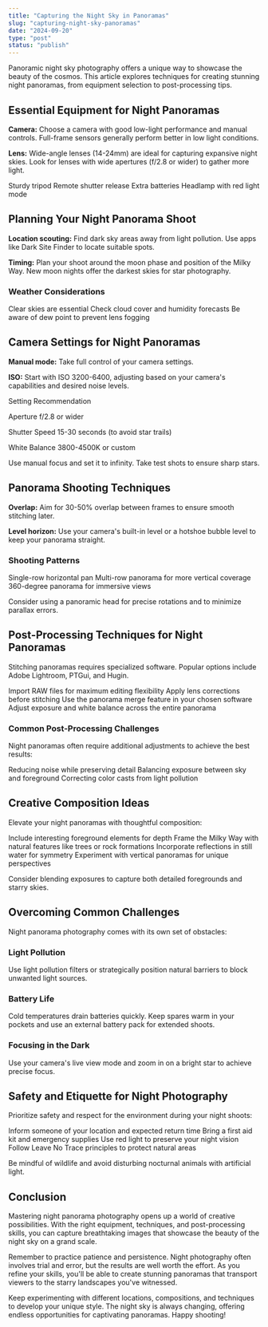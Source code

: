 ```yaml
---
title: "Capturing the Night Sky in Panoramas"
slug: "capturing-night-sky-panoramas"
date: "2024-09-20"
type: "post"
status: "publish"
---
```


Panoramic night sky photography offers a unique way to showcase the beauty of the cosmos. This article explores techniques for creating stunning night panoramas, from equipment selection to post-processing tips.

## Essential Equipment for Night Panoramas

**Camera:** Choose a camera with good low-light performance and manual controls. Full-frame sensors generally perform better in low light conditions.

**Lens:** Wide-angle lenses (14-24mm) are ideal for capturing expansive night skies. Look for lenses with wide apertures (f/2.8 or wider) to gather more light.

Sturdy tripod
Remote shutter release
Extra batteries
Headlamp with red light mode

## Planning Your Night Panorama Shoot

**Location scouting:** Find dark sky areas away from light pollution. Use apps like Dark Site Finder to locate suitable spots.

**Timing:** Plan your shoot around the moon phase and position of the Milky Way. New moon nights offer the darkest skies for star photography.

### Weather Considerations

Clear skies are essential
Check cloud cover and humidity forecasts
Be aware of dew point to prevent lens fogging

## Camera Settings for Night Panoramas

**Manual mode:** Take full control of your camera settings.

**ISO:** Start with ISO 3200-6400, adjusting based on your camera's capabilities and desired noise levels.

  Setting
  Recommendation

  Aperture
  f/2.8 or wider

  Shutter Speed
  15-30 seconds (to avoid star trails)

  White Balance
  3800-4500K or custom

Use manual focus and set it to infinity. Take test shots to ensure sharp stars.

## Panorama Shooting Techniques

**Overlap:** Aim for 30-50% overlap between frames to ensure smooth stitching later.

**Level horizon:** Use your camera's built-in level or a hotshoe bubble level to keep your panorama straight.

### Shooting Patterns

Single-row horizontal pan
Multi-row panorama for more vertical coverage
360-degree panorama for immersive views

Consider using a panoramic head for precise rotations and to minimize parallax errors.

## Post-Processing Techniques for Night Panoramas

Stitching panoramas requires specialized software. Popular options include Adobe Lightroom, PTGui, and Hugin.

Import RAW files for maximum editing flexibility
Apply lens corrections before stitching
Use the panorama merge feature in your chosen software
Adjust exposure and white balance across the entire panorama

### Common Post-Processing Challenges

Night panoramas often require additional adjustments to achieve the best results:

Reducing noise while preserving detail
Balancing exposure between sky and foreground
Correcting color casts from light pollution

## Creative Composition Ideas

Elevate your night panoramas with thoughtful composition:

Include interesting foreground elements for depth
Frame the Milky Way with natural features like trees or rock formations
Incorporate reflections in still water for symmetry
Experiment with vertical panoramas for unique perspectives

Consider blending exposures to capture both detailed foregrounds and starry skies.

## Overcoming Common Challenges

Night panorama photography comes with its own set of obstacles:

### Light Pollution

Use light pollution filters or strategically position natural barriers to block unwanted light sources.

### Battery Life

Cold temperatures drain batteries quickly. Keep spares warm in your pockets and use an external battery pack for extended shoots.

### Focusing in the Dark

Use your camera's live view mode and zoom in on a bright star to achieve precise focus.

## Safety and Etiquette for Night Photography

Prioritize safety and respect for the environment during your night shoots:

Inform someone of your location and expected return time
Bring a first aid kit and emergency supplies
Use red light to preserve your night vision
Follow Leave No Trace principles to protect natural areas

Be mindful of wildlife and avoid disturbing nocturnal animals with artificial light.

## Conclusion

Mastering night panorama photography opens up a world of creative possibilities. With the right equipment, techniques, and post-processing skills, you can capture breathtaking images that showcase the beauty of the night sky on a grand scale.

Remember to practice patience and persistence. Night photography often involves trial and error, but the results are well worth the effort. As you refine your skills, you'll be able to create stunning panoramas that transport viewers to the starry landscapes you've witnessed.

Keep experimenting with different locations, compositions, and techniques to develop your unique style. The night sky is always changing, offering endless opportunities for captivating panoramas. Happy shooting!